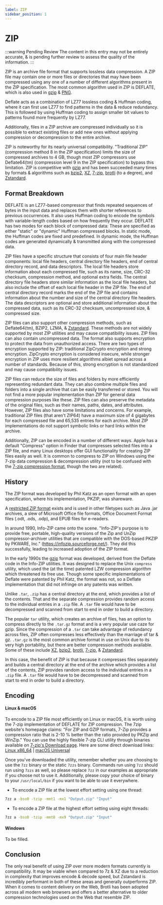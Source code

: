 ```yaml
---
label: ZIP
sidebar_position: 1
---
```


# ZIP

:::warning Pending Review
The content in this entry may not be entirely accurate, & is pending further review to assess the quality of the information.
:::

ZIP is an archive file format that supports lossless data compression. A ZIP file may contain one or more files or directories that may have been compressed using any one of a number of different algorithms present in the ZIP specification. The most common algorithm used in ZIP is DEFLATE, which is also used in [gzip](../data/gzip.mdx) & [PNG](../images/PNG.mdx).

Deflate acts as a combination of LZ77 lossless coding & Huffman coding, where it can first use LZ77 to find patterns in the data & reduce redundancy. This is followed by using Huffman coding to assign smaller bit values to patterns found more frequently by LZ77.

Additionally, files in a ZIP archive are compressed individually so it is possible to extract existing files or add new ones without applying compression or decompression to the entire archive.

ZIP is noteworthy for its nearly universal compatibility. "Traditional ZIP" (compression method 8 in the ZIP specification) limits the size of compressed archives to 4 GB, though most ZIP compressors use Deflate64(tm) (compression level 9 in the ZIP specification) to bypass this limitation. ZIP is competitive with [gzip](../data/gzip.mdx) and has been succeeded many times by formats & algorithms such as [bzip2](../data/bzip2.mdx), [XZ](../data/xz.mdx), [7-zip](../data/7z.mdx), [brotli](../data/brotli.mdx) (to a degree), and [Zstandard](../data/zstd.mdx).

## Format Breakdown

DEFLATE is an LZ77-based compressor that finds repeated sequences of bytes in the input data and replaces them with shorter references to previous occurrences. It also uses Huffman coding to encode the symbols with variable-length codes based on how frequently they occur. DEFLATE has two modes for each block of compressed data: These are specified as either "static" or "dynamic" Huffman compressed blocks. In static mode, the Huffman codes are fixed and predefined. In dynamic mode, the Huffman codes are generated dynamically & transmitted along with the compressed data.

ZIP files have a specific structure that consists of four main file header components: local file headers, central directory file headers, end of central directory record, and data descriptors. The local file headers store information about each compressed file, such as its name, size, CRC-32 checksum, compression method, and optional extra fields. The central directory file headers store similar information as the local file headers, but also include the offset of each local file header in the ZIP file. The end of central directory record marks the end of the ZIP file and contains information about the number and size of the central directory file headers. The data descriptors are optional and store additional information about the compressed data, such as its CRC-32 checksum, uncompressed size, & compressed size.

ZIP files can also support other compression methods, such as Deflate64(tm), BZIP2, LZMA, & [Zstandard](../data/zstd.mdx). These methods are not widely supported by most ZIP utilities and may cause compatibility issues. ZIP files can also contain uncompressed data. The format also supports encryption to protect the data from unauthorized access. There are two types of encryption supported by ZIP: traditional ZipCrypto encryption and strong encryption. ZipCrypto encryption is considered insecure, while stronger encryption in ZIP uses more resilient algorithms albiet spread across a number of standards. Because of this, strong encryption is not standardized and may cause compatibility issues.

ZIP files can reduce the size of files and folders by more efficiently representing redundant data. They can also combine multiple files and folders into a single archive that can be easily transferred or stored. You will not find a more popular implementation than ZIP for general data compression purposes like these. ZIP files can also preserve the metadata of the original files, such as their names, paths, dates, and attributes. However, ZIP files also have some limitations and concerns. For example, traditional ZIP files (that aren't ZIP64) have a maximum size of 4 gigabytes for each compressed file and 65,535 entries for each archive. Most ZIP implementations do not support symbolic links or hard links within the archive.

Additionally, ZIP can be encoded in a number of different ways. Apple has a default "Compress" option in Finder that compresses selected files into a ZIP file, and many Linux desktops offer GUI functionality for creating ZIP files easily as well. It is common to compress to ZIP on Windows using the 7-zip data compression & decompression utility (not to be confused with the [7-zip compression format](../data/7z.mdx), though the two are related).

## History

The ZIP format was developed by Phil Katz as an open format with an open specification, where his implementation, PKZIP, was shareware.

A [restricted ZIP format](http://www.digitalpreservation.gov/formats/fdd/fdd000361.shtml) exists and is used in other filetypes such as Java .jar archives, a slew of Microsoft Office file formats, Office Document Format files (.odt, .ods, .odp), and EPUB files for e-readers.

In around 1990, Info-ZIP came onto the scene. "Info-ZIP's purpose is to provide free, portable, high-quality versions of the Zip and UnZip compressor-archiver utilities that are compatible with the DOS-based PKZIP by PKWARE, Inc." (https://infozip.sourceforge.net/). They did this successfully, leading to increased adoption of the ZIP format.

In the early 1990s the [gzip](../data/gzip.mdx) format was developed, derived from the Deflate code in the Info-ZIP utilities. It was designed to replace the Unix `compress` utility, which used the (at the time) patented LZW compression algorithm which threatened its free use. Though some specific implementations of Deflate were patented by Phil Katz, the format was not, so a Deflate implementation that did not infringe on any patents was written.

Unlike `.tar`, `.zip` has a central directory at the end, which provides a list of the contents. That and the separate compression provides random access to the individual entries in a `.zip` file. A `.tar` file would have to be decompressed and scanned from start to end in order to build a directory.

The popular `tar` utility, which creates an archive of files, has an option to compress directly to the `.tar.gz` format and is a very popular use caze for gzip. Since the compression of a `.tar` can take advantage of redundancy across files, ZIP often compresses less effectively than the marriage of tar & gz. `.tar.gz` is the most common archive format in use on Unix due to its very high portability, but there are better compression methods available. Some of these include [XZ](../data/xz.mdx), [bzip2](../data/bzip2.mdx), [brotli](../data/brotli.mdx), [7-zip](../data/7z.mdx), & [Zstandard](../data/zstd.mdx).

In this case, the benefit of ZIP is that because it compresses files separately and builds a central directory at the end of the archive which provides a list of the contents, ZIP provides random access to the individual entries in a `.zip` file. A `.tar` file would have to be decompressed and scanned from start to end in order to build a directory.

## Encoding

#### Linux & macOS

To encode to a ZIP file most efficiently on Linux or macOS, it is worth using the 7-zip implementation of DEFLATE for ZIP compression. The 7zip website's homepage claims: "For ZIP and GZIP formats, 7-Zip provides a compression ratio that is 2-10 % better than the ratio provided by PKZip and WinZip." You can use the highly flexible 7-zip CLI utility through binaries available on [7-zip's Download page](https://www.7-zip.org/download.html). Here are some direct download links: [Linux x86_64](https://www.7-zip.org/a/7z2301-linux-x64.tar.xz) | [macOS Universal](https://www.7-zip.org/a/7z2301-mac.tar.xz)

Once you've downloaded the utility, remember whether you are choosing to use the `7zz` binary or the static `7zzs` binary. Commands run using `7zz` should run using `7zzs` as well, so please replace `7zz` in our examples as appropriate if you choose not to use it. Additionally, please copy your choice of binary to your `/usr/local/bin` if you want to be able to use it everywhere.

- To encode a ZIP file at the lowest effort setting using one thread:
```bash
7zz a -bso0 -tzip -mmt1 -mx1 "Output.zip" "Input"
```

- To encode a ZIP file at the highest effort setting using eight threads:
```bash
7zz a -bso0 -tzip -mmt8 -mx9 "Output.zip" "Input"
```

#### Windows

To be filled.

## Conclusion

The only real benefit of using ZIP over more modern formats currently is compatibility. It may be viable when compared to 7z & XZ due to a reduction in complexity that improves encode & decode speed, but Zstandard is incredibly performant in both of these areas and generally outperforms ZIP. When it comes to content delivery on the Web, Brotli has been adopted across all modern web browsers and offers a better alternative to older compression technologies used on the Web that resemble ZIP.
